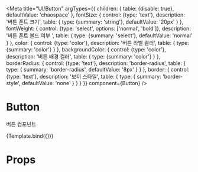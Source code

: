 
<!-- 버튼 스토리 파일 -->

<Meta
  title="UI/Button"
  argTypes={{
    children: {
      table: {disable: true},
      defaultValue: 'chaospace'
    },
    fontSize: {
      control: {type: 'text'},
      description: '버튼 폰트 크기',
      table: {
        type: {summary: 'string'},
        defaultValue: '20px'
      }
    },
    fontWeight: {
      control: {type: 'select', options: ['normal', 'bold']},
      description: '버튼 폰트 볼드 여부 ',
      table: {
        type: {summary: 'select'},
        defaultValue: 'normal'
      }
    },
    color: {
      control: {type: 'color'},
      description: '버튼 라벨 컬러',
      table: {
        type: {summary: 'color'}
      }
    },
    backgroundColor: {
      control: {type: 'color'},
      description: '버튼 배경 컬러',
      table: {
        type: {summary: 'color'}
      }
    },
    borderRadius: {
      control: {type: 'text'},
      description: 'border-radius',
      table: {
        type: {
          summary: 'border-radius',
          defaultValue: '8px'
        }
      }
    },
    border: {
      control: {type: 'text'},
      description: '보더 스타일',
      table: {
        type: {
          summary: 'border-style',
          defaultValue: 'none'
        }
      }
    }
  }}
  component={Button}
/>


# Button

버튼 컴포넌트

<Canvas>
  <Story name="Default">{Template.bind({})}</Story>
</Canvas>

# Props

<ArgsTable story="Default" />
